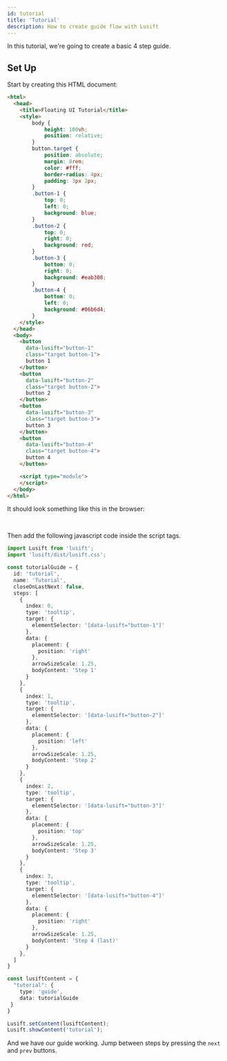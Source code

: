 ```yaml
---
id: tutorial
title: 'Tutorial'
description: How to create guide flow with Lusift
---
```


In this tutorial, we're going to create a basic 4 step guide.

## Set Up

Start by creating this HTML document:

```html
<html>
  <head>
    <title>Floating UI Tutorial</title>
    <style>
        body {
            height: 100vh;
            position: relative;
        }
        button.target {
            position: absolute;
            margin: 8rem;
            color: #fff;
            border-radius: 4px;
            padding: 3px 2px;
        }
        .button-1 {
            top: 0;
            left: 0;
            background: blue;
        }
        .button-2 {
            top: 0;
            right: 0;
            background: red;
        }
        .button-3 {
            bottom: 0;
            right: 0;
            background: #eab308;
        }
        .button-4 {
            bottom: 0;
            left: 0;
            background: #06b6d4;
        }
    </style>
  </head>
  <body>
    <button
      data-lusift="button-1"
      class="target button-1">
      button 1
    </button>
    <button
      data-lusift="button-2"
      class="target button-2">
      button 2
    </button>
    <button
      data-lusift="button-3"
      class="target button-3">
      button 3
    </button>
    <button
      data-lusift="button-4"
      class="target button-4">
      button 4
    </button>

    <script type="module">
    </script>
  </body>
</html>

```
It should look something like this in the browser:

<Result1 />
<br />

Then add the following javascript code inside the script tags.

```typescript
import Lusift from 'lusift';
import 'lusift/dist/lusift.css';

const tutorialGuide = {
  id: 'tutorial',
  name: 'Tutorial',
  closeOnLastNext: false,
  steps: [
    {
      index: 0,
      type: 'tooltip',
      target: {
        elementSelector: '[data-lusift="button-1"]'
      },
      data: {
        placement: {
          position: 'right'
        },
        arrowSizeScale: 1.25,
        bodyContent: 'Step 1'
      }
    },
    {
      index: 1,
      type: 'tooltip',
      target: {
        elementSelector: '[data-lusift="button-2"]'
      },
      data: {
        placement: {
          position: 'left'
        },
        arrowSizeScale: 1.25,
        bodyContent: 'Step 2'
      }
    },
    {
      index: 2,
      type: 'tooltip',
      target: {
        elementSelector: '[data-lusift="button-3"]'
      },
      data: {
        placement: {
          position: 'top'
        },
        arrowSizeScale: 1.25,
        bodyContent: 'Step 3'
      }
    },
    {
      index: 3,
      type: 'tooltip',
      target: {
        elementSelector: '[data-lusift="button-4"]'
      },
      data: {
        placement: {
          position: 'right'
        },
        arrowSizeScale: 1.25,
        bodyContent: 'Step 4 (last)'
      }
    },
  ]
}

const lusiftContent = {
  "tutorial": {
    type: 'guide',
    data: tutorialGuide
 }
}

Lusift.setContent(lusiftContent);
Lusift.showContent('tutorial');
```

And we have our guide working.
Jump between steps by pressing the `next` and `prev` buttons.

<Result2 />
